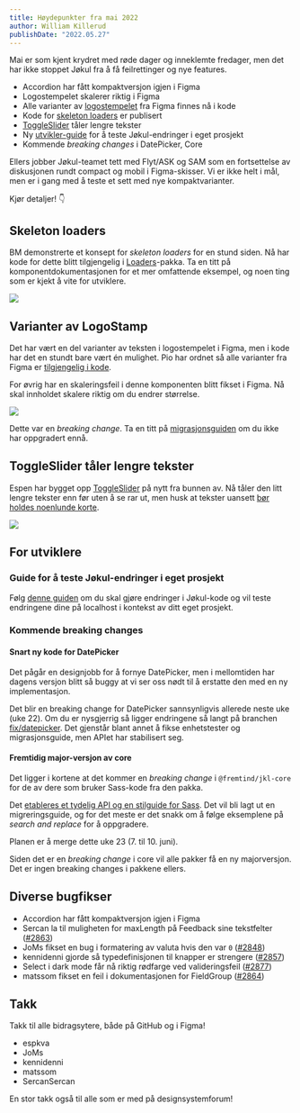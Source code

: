 ```yaml
---
title: Høydepunkter fra mai 2022
author: William Killerud
publishDate: "2022.05.27"
---
```


<Ingress>
    Mai er som kjent krydret med røde dager og inneklemte fredager, men det har ikke stoppet Jøkul fra å få
    feilrettinger og nye features.
</Ingress>

-   Accordion har fått kompaktversjon igjen i Figma
-   Logostempelet skalerer riktig i Figma
-   Alle varianter av [logostempelet](/komponenter/logo) fra Figma finnes nå i kode
-   Kode for [skeleton loaders](/komponenter/loader#skeleton-loader) er publisert
-   [ToggleSlider](/komponenter/toggleswitch) tåler lengre tekster
-   Ny [utvikler-guide](/guider/hvordan-teste-endringer-eget-prosjekt) for å teste Jøkul-endringer i eget prosjekt
-   Kommende _breaking changes_ i DatePicker, Core

Ellers jobber Jøkul-teamet tett med Flyt/ASK og SAM som en fortsettelse av diskusjonen rundt compact og mobil i Figma-skisser. Vi er ikke helt i mål, men er i gang med å teste et sett med nye kompaktvarianter.

Kjør detaljer! 👇

## Skeleton loaders

BM demonstrerte et konsept for _skeleton loaders_ for en stund siden. Nå har kode for dette blitt tilgjengelig i [Loaders](/komponenter/loader#skeleton-loader)-pakka. Ta en titt på komponentdokumentasjonen for et mer omfattende eksempel, og noen ting som er kjekt å vite for utviklere.

![](/assets/blog/updates/mai-2022/skeleton-demo.gif)

## Varianter av LogoStamp

Det har vært en del varianter av teksten i logostempelet i Figma, men i kode har det en stundt bare vært én mulighet. Pio har ordnet så alle varianter fra Figma er [tilgjengelig i kode](/komponenter/logo).

For øvrig har en skaleringsfeil i denne komponenten blitt fikset i Figma. Nå skal innholdet skalere riktig om du endrer størrelse.

![](/assets/blog/updates/mai-2022/logostamp-demo.png)

Dette var en _breaking change_. Ta en titt på [migrasjonsguiden](https://github.com/fremtind/jokul/blob/main/packages/logo-react/MIGRATION.md#til-jkl-logo-react900) om du ikke har oppgradert ennå.

## ToggleSlider tåler lengre tekster

Espen har bygget opp [ToggleSlider](/komponenter/toggleswitch) på nytt fra bunnen av. Nå tåler den litt lengre tekster enn før uten å se rar ut, men husk at tekster uansett [bør holdes noenlunde korte](/komponenter/toggleswitch#bruk).

![](/assets/blog/updates/mai-2022/toggleslider-demo.gif)

## For utviklere

### Guide for å teste Jøkul-endringer i eget prosjekt

Følg [denne guiden](/guider/hvordan-teste-endringer-eget-prosjekt) om du skal gjøre endringer i Jøkul-kode og vil teste endringene dine på localhost i kontekst av ditt eget prosjekt.

### Kommende breaking changes

#### Snart ny kode for DatePicker

Det pågår en designjobb for å fornye DatePicker, men i mellomtiden har dagens versjon blitt så buggy at vi ser oss nødt til å erstatte den med en ny implementasjon.

Det blir en breaking change for DatePicker sannsynligvis allerede neste uke (uke 22). Om du er nysgjerrig så ligger endringene så langt på branchen [fix/datepicker](https://github.com/fremtind/jokul/tree/fix/datepicker/packages/datepicker-react/src). Det gjenstår blant annet å fikse enhetstester og migrasjonsguide, men APIet har stabilisert seg.

#### Fremtidig major-versjon av core

Det ligger i kortene at det kommer en _breaking change_ i `@fremtind/jkl-core` for de av dere som bruker Sass-kode fra den pakka.

Det [etableres et tydelig API og en stilguide for Sass](https://github.com/fremtind/jokul/pull/2868). Det vil bli lagt ut en migreringsguide, og for det meste er det snakk om å følge eksemplene på _search and replace_ for å oppgradere.

Planen er å merge dette uke 23 (7. til 10. juni).

Siden det er en _breaking change_ i core vil alle pakker få en ny majorversjon. Det er ingen breaking changes i pakkene ellers.

## Diverse bugfikser

-   Accordion har fått kompaktversjon igjen i Figma
-   Sercan la til muligheten for maxLength på Feedback sine tekstfelter ([#2863](https://github.com/fremtind/jokul/pull/2863))
-   JoMs fikset en bug i formatering av valuta hvis den var `0` ([#2848](https://github.com/fremtind/jokul/pull/2848))
-   kennidenni gjorde så typedefinisjonen til knapper er strengere ([#2857](https://github.com/fremtind/jokul/pull/2857))
-   Select i dark mode får nå riktig rødfarge ved valideringsfeil ([#2877](https://github.com/fremtind/jokul/pull/2877))
-   matssom fikset en feil i dokumentasjonen for FieldGroup ([#2864](https://github.com/fremtind/jokul/pull/2864))

## Takk

Takk til alle bidragsytere, både på GitHub og i Figma!

-   espkva
-   JoMs
-   kennidenni
-   matssom
-   SercanSercan

En stor takk også til alle som er med på designsystemforum!
